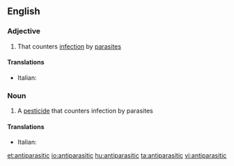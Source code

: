 ==English==

===Adjective===
{{en-adj}}

# That counters [[infection]] by [[parasite]]s

====Translations====
{{trans-top|that counters parasites}}
* Italian: {{t-|it|antiparassitario}}
{{trans-mid}}
{{trans-bottom}}

===Noun===
{{wikipedia}}
{{en-noun}}

# A [[pesticide]] that counters infection by parasites

====Translations====
{{trans-top|pesticide}}
* Italian: {{t-|it|antiparassitario|m}}
{{trans-mid}}
{{trans-bottom}}

[[et:antiparasitic]]
[[io:antiparasitic]]
[[hu:antiparasitic]]
[[ta:antiparasitic]]
[[vi:antiparasitic]]